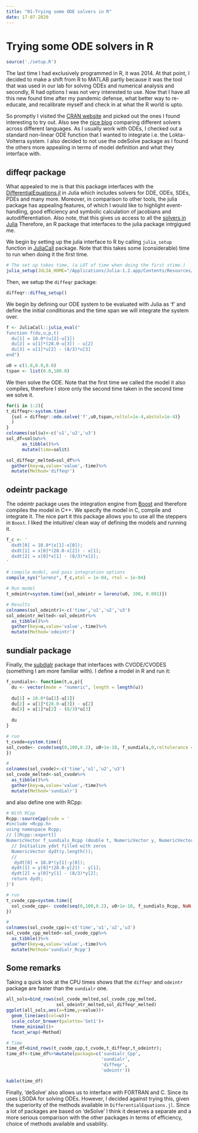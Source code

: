 ```yaml
---
title: "01-Trying some ODE solvers in R"
date: 17-07-2020
---
```


# Trying some ODE solvers in R
```r
source('./setup.R')
```
The last time I had exclusively programmed in R, it was 2014. At that point, I decided to make a shift from R to MATLAB partly because it was the tool that was used in our lab for solving ODEs and numerical analysis and secondly, R had options I was not very interested to use. Now that I have all this new found time after my pandemic defense, what better way to re-educate, and recalibrate myself and check in at what the R world is upto. 

So promptly I visited the [CRAN website]( https://cran.r-project.org/web/views/DifferentialEquations.html) and picked out the ones I found interesting to try out. Also see the [nice blog](https://www.stochasticlifestyle.com/comparison-differential-equation-solver-suites-matlab-r-julia-python-c-fortran/) comparing different solvers across different languages. As I usually work with ODEs, I checked out a standard non-linear ODE function that I wanted to integrate i.e. the Lokta-Volterra system. I also decided to not use the odeSolve package as I found the others more appealing in terms of model definition and what they interface with. 

## diffeqr package
What appealed to me is that this package interfaces with the [DifferentialEquations.jl](https://github.com/SciML/DifferentialEquations.jl) in Julia which includes solvers for DDE, ODEs, SDEs, PDEs and many more.  Moreover, in comparison to other tools, the julia package has appealing features, of which I would like to highlight event-handling, good efficiency and symbolic calculation of jacobians and autodifferentiation. Also note, that this gives us access to all the [solvers in Julia](https://docs.sciml.ai/stable/solvers/ode_solve/) Therefore, an R package that interfaces to the julia package intrgigued me. 

We begin by setting up the julia interface to R by calling `julia_setup` function in [JuliaCall](https://cran.r-project.org/web/packages/JuliaCall/index.html) package. Note that this takes some (considerable) time to run when doing it the first time.

```r
# The set up takes time, (a LOT of time when doing the first stime.)
julia_setup(JULIA_HOME="/Applications/Julia-1.2.app/Contents/Resources/julia/bin")
```

Then, we setup the `diffeqr` package:
```r
diffeqr::diffeq_setup()
```

We begin by defining our ODE system to be evaluated with Julia as 'f' and define the initial conditionas and the time span we will integrate the system over. 
```r
f <- JuliaCall::julia_eval("
function f(du,u,p,t)
  du[1] = 10.0*(u[2]-u[1])
  du[2] = u[1]*(28.0-u[3]) - u[2]
  du[3] = u[1]*u[2] - (8/3)*u[3]
end")

u0 = c(1.0,0.0,0.0)
tspan <- list(0.0,100.0)

```

We then solve the ODE. Note that the first time we called the model it also compiles, therefore I store only the second time taken in the second time we solve it. 
```r

for(i in 1:2){
t_diffeqr<-system.time(
  {sol = diffeqr::ode.solve('f',u0,tspan,reltol=1e-4,abstol=1e-4)}
  )
}
colnames(sol$u)<-c('u1','u2','u3')
sol_df=sol$u%>%
      as_tibble()%>%
      mutate(time=sol$t)

sol_diffeqr_melted=sol_df%>%
  gather(key=u,value='value',-time)%>%
  mutate(Method='diffeqr')
```

## odeintr package
The odeintr package uses the integration engine from [Boost](https://headmyshoulder.github.io/odeint-v2/) and therefore compiles the model in C++. We specify the model in C, compile and integrate it. The nice part it this package allows you to use all the steppers in `Boost`. I liked the intuitive/ clean way of defining the models and running it. 

```r
f_c <- '
  dxdt[0] = 10.0*(x[1]-x[0]);
  dxdt[1] = x[0]*(28.0-x[2]) - x[1];
  dxdt[2] = x[0]*x[1] - (8/3)*x[2];
'

# compile model, and pass integration options
compile_sys("lorenz", f_c,atol = 1e-04, rtol = 1e-04)

# Run model
t_odeintr=system.time({sol_odeintr = lorenz(u0, 100, 0.001)})

# Results
colnames(sol_odeintr)<-c('time','u1','u2','u3')
sol_odeintr_melted<-sol_odeintr%>%
  as_tibble()%>%
  gather(key=u,value='value',-time)%>%
  mutate(Method='odeintr')

```

## sundialr package
Finally, the [subdialr](https://cran.r-project.org/web/packages/sundialr/index.html) package that interfaces with CVODE/CVODES (something I am more familiar with). I define a model in R and run it: 

```r
f_sundials<- function(t,u,p){
  du <- vector(mode = "numeric", length = length(u))
  
  du[1] = 10.0*(u[2]-u[1])
  du[2] = u[1]*(28.0-u[3]) - u[2]
  du[3] = u[1]*u[2] - (8/3)*u[3]
  
  du
}

# run
t_cvode=system.time({
sol_cvode<- cvode(seq(0,100,0.2), u0+1e-10, f_sundials,0,reltolerance = 1e-4,abstolerance = 1e-4)
})

# 
colnames(sol_cvode)<-c('time','u1','u2','u3')
sol_cvode_melted<-sol_cvode%>%
  as_tibble()%>%
  gather(key=u,value='value',-time)%>%
  mutate(Method='sundialr')

```

and also define one with RCpp: 
```r
# With RCpp
Rcpp::sourceCpp(code = '
#include <Rcpp.h>
using namespace Rcpp;
// [[Rcpp::export]]
NumericVector f_sundials_Rcpp (double t, NumericVector y, NumericVector p){
  // Initialize ydot filled with zeros
  NumericVector dydt(y.length());
  // 
   dydt[0] = 10.0*(y[1]-y[0]);
  dydt[1] = y[0]*(28.0-y[2]) - y[1];
  dydt[2] = y[0]*y[1] - (8/3)*y[2];
  return dydt;
}')

# run
t_cvode_cpp=system.time({
  sol_cvode_cpp<- cvode(seq(0,100,0.2), u0+1e-10, f_sundials_Rcpp, NaN,reltolerance = 1e-4,abstolerance = 1e-4)
})

# 
colnames(sol_cvode_cpp)<-c('time','u1','u2','u3')
sol_cvode_cpp_melted<-sol_cvode_cpp%>%
  as_tibble()%>%
  gather(key=u,value='value',-time)%>%
  mutate(Method='sundialr_Rcpp')

```

## Some remarks
Taking a quick look at the CPU times shows that the `diffeqr` and `odeintr` package are faster than the `sundialr` one. 

```r
all_sols=bind_rows(sol_cvode_melted,sol_cvode_cpp_melted,
                   sol_odeintr_melted,sol_diffeqr_melted)
ggplot(all_sols,aes(x=time,y=value))+
  geom_line(aes(col=u))+
  scale_color_brewer(palette='Set1')+
  theme_minimal()+
  facet_wrap(~Method)

# Time 
time_df=bind_rows(t_cvode_cpp,t_cvode,t_diffeqr,t_odeintr);
time_df<-time_df%>%mutate(package=c('sundialr_Cpp',
                                    'sundialr',
                                    'diffeqr',
                                    'odeintr'))

kable(time_df)
```


Finally, 'deSolve' also allows us to interface with FORTRAN and C. Since its uses LSODA for solving ODEs. However, I decided against trying this, given the superiority of the methods available in `DifferentialEquations.jl`. Since a lot of packages are based on 'deSolve' I think it deserves a separate and a more serious comparison with the other packages in terms of efficiency, choice of methods available and usability. 


